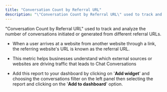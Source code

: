 ```yaml
---
title: "Conversation Count by Referral URL"
description: "\"Conversation Count by Referral URL\" used to track and analyze the number of conversations initiated or generated from different referral URLs."
---
```


"Conversation Count by Referral URL" used to track and analyze the number of conversations initiated or generated from different referral URLs.


*   When a user arrives at a website from another website through a link, the referring website's URL is known as the referral URL.

*   This metric helps businesses understand which external sources or websites are driving traffic that leads to Chat Conversations

*   Add this report to your dashboard by clicking on '**Add widget**' and choosing the conversations filter on the left panel then selecting the report and clicking on the '**Add to dashboard**' option.
